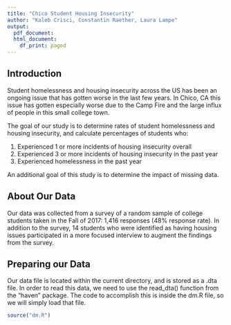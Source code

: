 ```yaml
---
title: "Chico Student Housing Insecurity"
author: "Kaleb Crisci, Constantin Raether, Laura Lampe"
output:
  pdf_document:
  html_document:
    df_print: paged
---
```



## Introduction  

Student homelessness and housing insecurity across the US has been an ongoing issue that has gotten worse in the last few years. In Chico, CA this issue has gotten especially worse due to the Camp Fire and the large influx of people in this small college town. 

The goal of our study is to determine rates of student homelessness and housing insecurity, and calculate percentages of students who:

1. Experienced 1 or more incidents of housing insecurity overall
2. Experienced 3 or more incidents of housing insecurity in the past year
3. Experienced homelessness in the past year

An additional goal of this study is to determine the impact of missing data. 

## About Our Data

Our data was collected from a survey of a random sample of college students taken in the Fall of 2017: 1,416 responses (48% response rate). In addition to the survey, 14 students who were identified as having housing issues participated in a more focused interview to augment the findings from the survey. 


## Preparing our Data

Our data file is located within the current directory, and is stored as a .dta file. In order to read this data, we need to use the read_dta() function from the "haven" package. The code to accomplish this is inside the dm.R file, so we will simply load that file. 


```r
source("dm.R")
```




